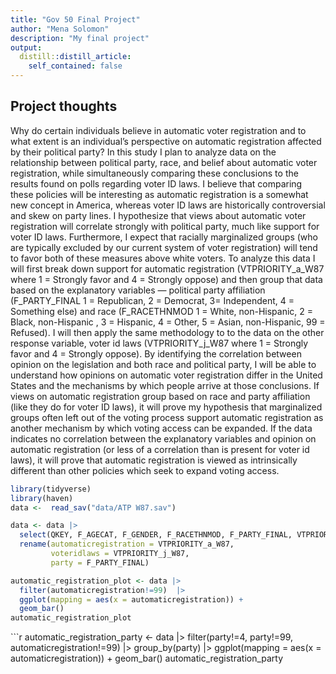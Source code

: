```yaml
---
title: "Gov 50 Final Project"
author: "Mena Solomon"
description: "My final project"
output:
  distill::distill_article:
    self_contained: false
---
```




## Project thoughts

Why do certain individuals believe in automatic voter registration and to what extent is an individual’s perspective on automatic registration affected by their political party? In this study I plan to analyze data on the relationship between political party, race, and belief about automatic voter registration, while simultaneously comparing these conclusions to the results found on polls regarding voter ID laws. I believe that comparing these policies will be interesting as automatic registration is a somewhat new concept in America, whereas voter ID laws are historically controversial and skew on party lines. I hypothesize that views about automatic voter registration will correlate strongly with political party, much like support for voter ID laws. Furthermore, I expect that racially marginalized groups (who are typically excluded by our current system of voter registration) will tend to favor both of these measures above white voters. To analyze this data I will first break down support for automatic registration (VTPRIORITY_a_W87 where 1 = Strongly favor and 4 = Strongly oppose) and then group that data based on the explanatory variables — political party affiliation (F_PARTY_FINAL 	1 = Republican, 2 = Democrat, 3= Independent, 4 = Something else)  and race (F_RACETHNMOD 1 = White, non-Hispanic,  2 = Black, non-Hispanic , 3 = Hispanic, 4 = Other, 5 = Asian, non-Hispanic, 99 = Refused). I will then apply the same methodology to to the data on the other response variable, voter id laws (VTPRIORITY_j_W87 where  1 = Strongly favor and 4 = Strongly oppose). By identifying the correlation between opinion on the legislation and both race and political party, I will be able to understand how opinions on automatic voter registration differ in the United States and the mechanisms by which people arrive at those conclusions. If views on automatic registration group based on race and party affiliation (like they do for voter ID laws), it will prove my hypothesis that marginalized groups often left out of the voting process support automatic registration as another mechanism by which voting access can be expanded. If the data indicates no correlation between the explanatory variables and opinion on automatic registration (or less of a correlation than is present for voter id laws), it will prove that automatic registration is viewed as intrinsically different than other policies which seek to expand voting access.

```r
library(tidyverse)
library(haven)
data <-  read_sav("data/ATP W87.sav")

data <- data |>
  select(QKEY, F_AGECAT, F_GENDER, F_RACETHNMOD, F_PARTY_FINAL, VTPRIORITY_a_W87, VTPRIORITY_j_W87)|>
  rename(automaticregistration = VTPRIORITY_a_W87,
         voteridlaws = VTPRIORITY_j_W87,
         party = F_PARTY_FINAL) 


```

```r
automatic_registration_plot <- data |>
  filter(automaticregistration!=99)  |>
  ggplot(mapping = aes(x = automaticregistration)) +
  geom_bar() 
automatic_registration_plot
```

```r
automatic_registration_party <- data |>
  filter(party!=4, party!=99, automaticregistration!=99) |>
  group_by(party) |>
  ggplot(mapping = aes(x = automaticregistration)) +
  geom_bar() 
automatic_registration_party 



